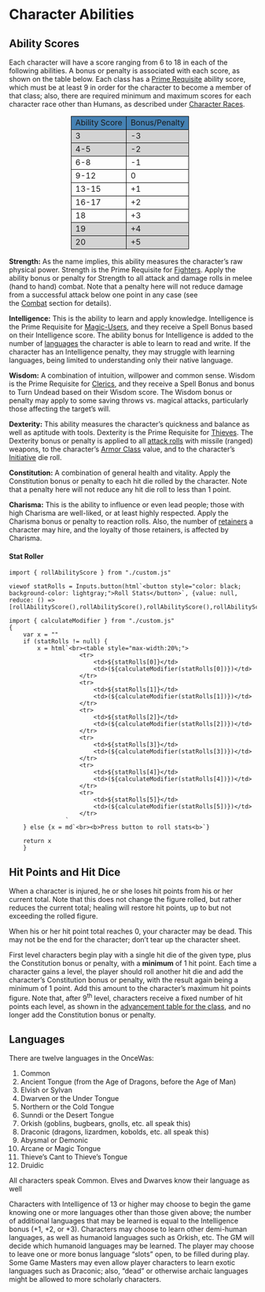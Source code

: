 # Character Abilities 

## Ability Scores

Each character will have a score ranging from 6 to 18 in each of the following abilities. A bonus or penalty is associated with each score, as shown on the table below. Each class has a [Prime Requisite](class.qmd#character-classes) ability score, which must be at least 9 in order for the character to become a member of that class; also, there are required minimum and maximum scores for each character race other than Humans, as described under [Character Races](races.qmd#character-races).

<table style="border-collapse: collapse; width: 50%; margin-left: auto; margin-right: auto;">
  <tr style="background-color: SteelBlue; border: 1px solid black;">
    <td style="border: 1px solid black;">Ability Score</td>
    <td style="border: 1px solid black;">Bonus/Penalty</td>
  </tr>
  <tr style="background-color: lightgray; border: 1px solid black;">
    <td style="border: 1px solid black;">3</td>
    <td style="border: 1px solid black;">-3</td>
  </tr>
  <tr style="background-color: lightgray; border: 1px solid black;">
    <td style="border: 1px solid black;">4-5</td>
    <td style="border: 1px solid black;">-2</td>
  </tr>
  <tr style="border: 1px solid black;">
    <td style="border: 1px solid black;">6-8</td>
    <td style="border: 1px solid black;">-1</td>
  </tr>
  <tr style="border: 1px solid black;">
    <td style="border: 1px solid black;">9-12</td>
    <td style="border: 1px solid black;">0</td>
  </tr>
  <tr style="border: 1px solid black;">
    <td style="border: 1px solid black;">13-15</td>
    <td style="border: 1px solid black;">+1</td>
  </tr>
  <tr style="border: 1px solid black;">
    <td style="border: 1px solid black;">16-17</td>
    <td style="border: 1px solid black;">+2</td>
  </tr>
  <tr style="border: 1px solid black;">
    <td style="border: 1px solid black;">18</td>
    <td style="border: 1px solid black;">+3</td>
  </tr>
  <tr style="background-color: lightgray; border: 1px solid black;">
    <td style="border: 1px solid black;">19</td>
    <td style="border: 1px solid black;">+4</td>
  </tr>
  <tr style="background-color: lightgray; border: 1px solid black;">
    <td style="border: 1px solid black;">20</td>
    <td style="border: 1px solid black;">+5</td>
  </tr>
</table>



**Strength:** As the name implies, this ability measures the character's raw physical power. Strength is the Prime Requisite for [Fighters](class.qmd#fighter). Apply the ability bonus or penalty for Strength to all attack and damage rolls in melee (hand to hand) combat. Note that a penalty here will not reduce damage from a successful attack below one point in any case (see the [Combat](combat.qmd#damage) section for details).

**Intelligence:** This is the ability to learn and apply knowledge. Intelligence is the Prime Requisite for [Magic-Users](class.qmd#magic-users), and they receive a Spell Bonus based on their Intelligence score. The ability bonus for Intelligence is added to the number of [languages](abilities.qmd#languages) the character is able to learn to read and write. If the character has an Intelligence penalty, they may struggle with learning languages, being limited to understanding only their native language.

**Wisdom:** A combination of intuition, willpower and common sense. Wisdom is the Prime Requisite for [Clerics](class.qmd#cleric), and they receive a Spell Bonus and bonus to Turn Undead based on their Wisdom score.  The Wisdom bonus or penalty may apply to some saving throws vs. magical attacks, particularly those affecting the target's will.

**Dexterity:** This ability measures the character's quickness and balance as well as aptitude with tools. Dexterity is the Prime Requisite for [Thieves](class.qmd#thief). The Dexterity bonus or penalty is applied to all [attack rolls](combat.qmd#attacking-maneuvers) with missile (ranged) weapons, to the character's [Armor Class](equipment.qmd#armor-and-shields) value, and to the character's [Initiative](combat.qmd#initiative) die roll.

**Constitution:** A combination of general health and vitality. Apply the Constitution bonus or penalty to each hit die rolled by the character. Note that a penalty here will not reduce any hit die roll to less than 1 point.

**Charisma:** This is the ability to influence or even lead people; those with high Charisma are well-liked, or at least highly respected. Apply the Charisma bonus or penalty to reaction rolls. Also, the number of [retainers](hirelings.qmd#retainers) a character may hire, and the loyalty of those retainers, is affected by Charisma.

#### Stat Roller

```{ojs}
import { rollAbilityScore } from "./custom.js"

viewof statRolls = Inputs.button(html`<button style="color: black; background-color: lightgray;">Roll Stats</button>`, {value: null, reduce: () => [rollAbilityScore(),rollAbilityScore(),rollAbilityScore(),rollAbilityScore(),rollAbilityScore(),rollAbilityScore()]})

```


```{ojs}
import { calculateModifier } from "./custom.js"
{
    var x = ""
    if (statRolls != null) {
        x = html`<br><table style="max-width:20%;">
                    <tr>
                        <td>${statRolls[0]}</td>
                        <td>(${calculateModifier(statRolls[0])})</td>
                    </tr>
                    <tr>
                        <td>${statRolls[1]}</td>
                        <td>(${calculateModifier(statRolls[1])})</td>
                    </tr>
                    <tr>
                        <td>${statRolls[2]}</td>
                        <td>(${calculateModifier(statRolls[2])})</td>
                    </tr>
                    <tr>
                        <td>${statRolls[3]}</td>
                        <td>(${calculateModifier(statRolls[3])})</td>
                    </tr>
                    <tr>
                        <td>${statRolls[4]}</td>
                        <td>(${calculateModifier(statRolls[4])})</td>
                    </tr>
                    <tr>
                        <td>${statRolls[5]}</td>
                        <td>(${calculateModifier(statRolls[5])})</td>
                    </tr>
                `
    } else {x = md`<br><b>Press button to roll stats<b>`}

    return x
    } 

```

## Hit Points and Hit Dice

When a character is injured, he or she loses hit points from his or her current total. Note that this does not change the figure rolled, but rather reduces the current total; healing will restore hit points, up to but not exceeding the rolled figure.

When his or her hit point total reaches 0, your character may be dead. This may not be the end for the character; don't tear up the character sheet.

First level characters begin play with a single hit die of the given type, plus the Constitution bonus or penalty, with a **minimum** of 1 hit point. Each time a character gains a level, the player should roll another hit die and add the character's Constitution bonus or penalty, with the result again being a minimum of 1 point. Add this amount to the character's maximum hit points figure. Note that, after 9^th^ level, characters receive a fixed number of hit points each level, as shown in the [advancement table for the class](class.qmd#character-classes), and no longer add the Constitution bonus or penalty.

## Languages

There are twelve languages in the OnceWas:

1. Common
2. Ancient Tongue (from the Age of Dragons, before the Age of Man)
3. Elvish or Sylvan
4. Dwarven or the Under Tongue
5. Northern or the Cold Tongue
6. Sunndi or the Desert Tongue
7. Orkish (goblins, bugbears, gnolls, etc. all speak this)
8. Draconic (dragons, lizardmen, kobolds, etc. all speak this)
9. Abysmal or Demonic
10. Arcane or Magic Tongue
11. Thieve’s Cant to Thieve’s Tongue
12. Druidic

 All characters speak Common. Elves and Dwarves know their language as well

Characters with Intelligence of 13 or higher may choose to begin the game knowing one or more languages other than those given above; the number of additional languages that may be learned is equal to the Intelligence bonus (+1, +2, or +3). Characters may choose to learn other demi-human languages, as well as humanoid languages such as Orkish, etc. The GM will decide which humanoid languages may be learned. The player may choose to leave one or more bonus language "slots" open, to be filled during play. Some Game Masters may even allow player characters to learn exotic languages such as Draconic; also, "dead" or otherwise archaic languages might be allowed to more scholarly characters.